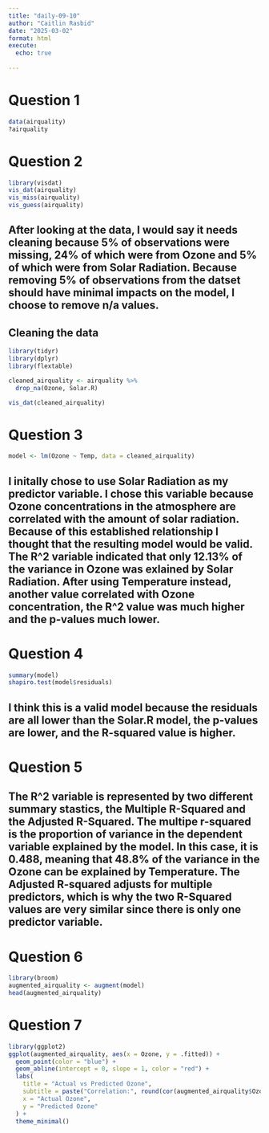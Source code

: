 ```yaml
---
title: "daily-09-10"
author: "Caitlin Rasbid"
date: "2025-03-02"
format: html
execute:
  echo: true
   
---
```

# Question 1
```r
data(airquality)
?airquality
```

# Question 2
```r
library(visdat)
vis_dat(airquality)
vis_miss(airquality)
vis_guess(airquality)
```
## After looking at the data, I would say it needs cleaning because 5% of observations were missing, 24% of which were from Ozone and 5% of which were from Solar Radiation. Because removing 5% of observations from the datset should have minimal impacts on the model, I choose to remove n/a values.


## Cleaning the data
```r
library(tidyr)
library(dplyr)
library(flextable)

cleaned_airquality <- airquality %>%
  drop_na(Ozone, Solar.R)

vis_dat(cleaned_airquality)


```

# Question 3
```r
model <- lm(Ozone ~ Temp, data = cleaned_airquality)


```
## I initally chose to use Solar Radiation as my predictor variable. I chose this variable because Ozone concentrations in the atmosphere are correlated with the amount of solar radiation. Because of this established relationship I thought that the resulting model would be valid. The R^2 variable indicated that only 12.13% of the variance in Ozone was exlained by Solar Radiation. After using Temperature instead, another value correlated with Ozone concentration, the R^2 value was much higher and the p-values much lower.

# Question 4
```r
summary(model)
shapiro.test(model$residuals)
```
## I think this is a valid model because the residuals are all lower than the Solar.R model, the p-values are lower, and the R-squared value is higher.

# Question 5
## The R^2 variable is represented by two different summary stastics, the Multiple R-Squared and the Adjusted R-Squared. The multipe r-squared is the proportion of variance in the dependent variable explained by the model. In this case, it is 0.488, meaning that 48.8% of the variance in the Ozone can be explained by Temperature. The Adjusted R-squared adjusts for multiple predictors, which is why the two R-Squared values are very similar since there is only one predictor variable. 

# Question 6
```r
library(broom)
augmented_airquality <- augment(model)
head(augmented_airquality)
```

# Question 7
```r
library(ggplot2)
ggplot(augmented_airquality, aes(x = Ozone, y = .fitted)) +
  geom_point(color = "blue") +  
  geom_abline(intercept = 0, slope = 1, color = "red") +  
  labs(
    title = "Actual vs Predicted Ozone",
    subtitle = paste("Correlation:", round(cor(augmented_airquality$Ozone, augmented_airquality$.fitted), 2)),
    x = "Actual Ozone",
    y = "Predicted Ozone"
  ) +
  theme_minimal()
```

